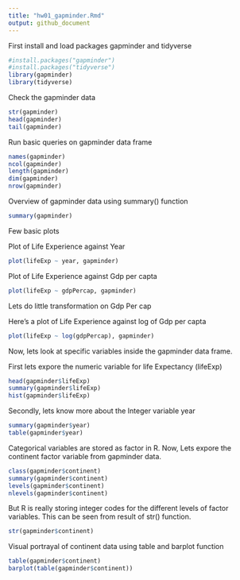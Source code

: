 ```yaml
---
title: "hw01_gapminder.Rmd"
output: github_document
---
```


First install and load packages gapminder and tidyverse
```r
#install.packages("gapminder")
#install.packages("tidyverse")
library(gapminder)
library(tidyverse)
```

Check the gapminder data

```r
str(gapminder)
head(gapminder)
tail(gapminder)
```

Run basic queries on gapminder data frame
```r
names(gapminder)
ncol(gapminder)
length(gapminder)
dim(gapminder)
nrow(gapminder)
```

Overview of gapminder data using summary() function
```r
summary(gapminder)
```

Few basic plots

Plot of Life Experience against Year
```r
plot(lifeExp ~ year, gapminder)
```

Plot of Life Experience against Gdp per capta
```r
plot(lifeExp ~ gdpPercap, gapminder)
```

Lets do little transformation on Gdp Per cap

Here's a plot of Life Experience against log of Gdp per capta
```r
plot(lifeExp ~ log(gdpPercap), gapminder)
```

Now, lets look at specific variables inside the gapminder data frame.

First lets expore the numeric variable for life Expectancy (lifeExp)
```r
head(gapminder$lifeExp)
summary(gapminder$lifeExp)
hist(gapminder$lifeExp)
```

Secondly, lets know more about the Integer variable year
```r
summary(gapminder$year)
table(gapminder$year)
```

Categorical variables are stored as factor in R. 
Now, Lets expore the continent factor variable from gapminder data.
```r
class(gapminder$continent)
summary(gapminder$continent)
levels(gapminder$continent)
nlevels(gapminder$continent)
```

But R is really storing integer codes for the different levels of factor variables.
This can be seen from result of str() function.
```r
str(gapminder$continent)
```

Visual portrayal of continent data using table and barplot function
```r
table(gapminder$continent)
barplot(table(gapminder$continent))
```

